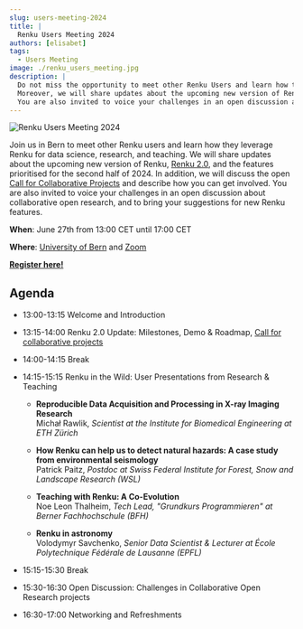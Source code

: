 ```yaml
---
slug: users-meeting-2024
title: |
  Renku Users Meeting 2024
authors: [elisabet]
tags:
  - Users Meeting
image: ./renku_users_meeting.jpg
description: |
  Do not miss the opportunity to meet other Renku Users and learn how they leverage Renku for data science, research, and teaching.
  Moreover, we will share updates about the upcoming new version of Renku, Renku 2.0, and the features prioritised for the second half of 2024.
  You are also invited to voice your challenges in an open discussion about collaborative open research, and to bring your suggestions for new features in Renku.
---
```


![Renku Users Meeting 2024](./renku_users_meeting.jpg)

Join us in Bern to meet other Renku users and learn how they leverage Renku for data science, research, and teaching. We will share updates about the upcoming new version of Renku, [Renku 2.0](https://blog.renkulab.io/renku-2/), and the features prioritised for the second half of 2024. In addition, we will discuss the open [Call for Collaborative Projects](https://www.datascience.ch/call-for-projects/ordes) and describe how you can get involved. You are also invited to voice your challenges in an open discussion about collaborative open research, and to bring your suggestions for new Renku features.

**When**: June 27th from 13:00 CET until 17:00 CET

**Where**: [University of Bern](https://maps.app.goo.gl/iU54HQhM8ZxHQt4R7) and [Zoom](https://ethz.zoom.us/j/64570161948)

[**Register here!**](https://docs.google.com/forms/d/e/1FAIpQLSfI-dYL09s_A2RQkNikHT7-mSB63KgMQ_T5lm6k9lAtL1mS9A/viewform?usp=pp_url)

## Agenda

- 13:00-13:15 Welcome and Introduction
- 13:15-14:00 Renku 2.0 Update: Milestones, Demo & Roadmap, [Call for collaborative projects](https://www.datascience.ch/call-for-projects/ordes)
- 14:00-14:15 Break
- 14:15-15:15 Renku in the Wild: User Presentations from Research & Teaching

  - **Reproducible Data Acquisition and Processing in X-ray Imaging Research**<br />
    Michał Rawlik, _Scientist at the Institute for Biomedical Engineering at ETH Zürich_

  - **How Renku can help us to detect natural hazards: A case study from environmental seismology**<br />
    Patrick Paitz, _Postdoc at Swiss Federal Institute for Forest, Snow and Landscape Research (WSL)_

  - **Teaching with Renku: A Co-Evolution**<br />
    Noe Leon Thalheim, _Tech Lead, "Grundkurs Programmieren" at Berner Fachhochschule (BFH)_

  - **Renku in astronomy**<br />
    Volodymyr Savchenko, _Senior Data Scientist & Lecturer at École Polytechnique Fédérale de Lausanne (EPFL)_

- 15:15-15:30 Break
- 15:30-16:30 Open Discussion: Challenges in Collaborative Open Research projects
- 16:30-17:00 Networking and Refreshments
